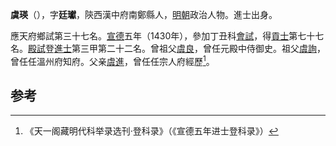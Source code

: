 '''虞瑛'''（{{bd|1406年||？}}），字'''廷瓛'''，陝西漢中府南鄭縣人，[[明朝|明朝]]政治人物。進士出身。

應天府鄉試第三十七名。[[宣德|宣德]]五年（1430年），參加丁丑科[[會試|會試]]，得[[貢士|貢士]]第七十七名。[[殿試|殿試]]登[[進士|進士]]第三甲第二十二名。曾祖父[[虞良|虞良]]，曾任元殿中侍御史。祖父[[虞詢|虞詢]]，曾任任溫州府知府。父亲[[虞進|虞進]]，曾任任宗人府經歷<ref>《天一阁藏明代科举录选刊·登科录》（《宣德五年进士登科录》）</ref>。

==参考==
{{reflist}}
{{明朝人物小作品}}
{{宣德五年庚戌科殿試金榜}}
